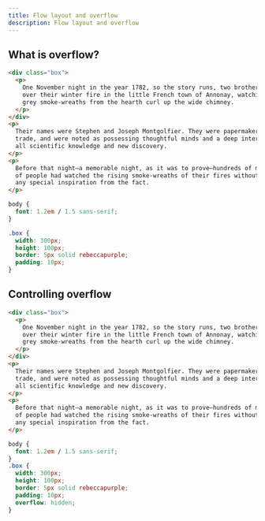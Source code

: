 ```yaml
---
title: Flow layout and overflow
description: Flow layout and overflow
---
```


## What is overflow?

<Playground height="450">

```html index.html
<div class="box">
  <p>
    One November night in the year 1782, so the story runs, two brothers sat
    over their winter fire in the little French town of Annonay, watching the
    grey smoke-wreaths from the hearth curl up the wide chimney.
  </p>
</div>
<p>
  Their names were Stephen and Joseph Montgolfier. They were papermakers by
  trade, and were noted as possessing thoughtful minds and a deep interest in
  all scientific knowledge and new discovery.
</p>
<p>
  Before that night—a memorable night, as it was to prove—hundreds of millions
  of people had watched the rising smoke-wreaths of their fires without drawing
  any special inspiration from the fact.
</p>
```

```css styles.css
body {
  font: 1.2em / 1.5 sans-serif;
}

.box {
  width: 300px;
  height: 100px;
  border: 5px solid rebeccapurple;
  padding: 10px;
}
```

</Playground>

## Controlling overflow

<Playground height="450">

```html index.html
<div class="box">
  <p>
    One November night in the year 1782, so the story runs, two brothers sat
    over their winter fire in the little French town of Annonay, watching the
    grey smoke-wreaths from the hearth curl up the wide chimney.
  </p>
</div>
<p>
  Their names were Stephen and Joseph Montgolfier. They were papermakers by
  trade, and were noted as possessing thoughtful minds and a deep interest in
  all scientific knowledge and new discovery.
</p>
<p>
  Before that night—a memorable night, as it was to prove—hundreds of millions
  of people had watched the rising smoke-wreaths of their fires without drawing
  any special inspiration from the fact.
</p>
```

```css styles.css active
body {
  font: 1.2em / 1.5 sans-serif;
}
.box {
  width: 300px;
  height: 100px;
  border: 5px solid rebeccapurple;
  padding: 10px;
  overflow: hidden;
}
```

</Playground>